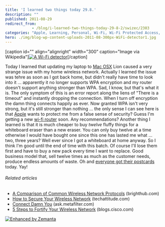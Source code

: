 ```yaml
---
title: 'I learned two things today 29.8.'
description: ""
published: 2011-08-29
redirect_from: 
            - /blog/i-learned-two-things-today-29-8-2/swizec/2303
categories: "Apple, Learning, Personal, Wi-Fi, Wi-Fi Protected Access, Wireless"
hero: ./img/blog-wp-content-uploads-2011-08-300px-WiFi-detector1.jpg
---
```

\[caption id=&quot;&quot; align=&quot;alignright&quot; width=&quot;300&quot; caption=&quot;Image via Wikipedia&quot;][![A Wi-Fi detector](./img/blog-wp-content-uploads-2011-08-300px-WiFi-detector1.jpg "A Wi-Fi detector")](http://commons.wikipedia.org/wiki/File:WiFi-detector.jpg)\[/caption]

Today I learned that updating my laptop to [Mac OSX](http://www.apple.com/macosx/ "Mac OS X") Lion caused a very strange issue with my home wireless network. Actually I learned the issue was tehre as soon as I got back home, but didn&#x27;t really have time to look into it ... apparently it no longer supports WPA encryption and my router doesn&#x27;t support anything stronger than WPA. Sad, I know, but that&#x27;s what it is. The only symptom of this is an error report along the liens of &quot;There is a timeout&quot; and instantly dropping the connection. When I turn off encryption the damn thing connects happily as ever. Now granted WPA isn&#x27;t very strong, but it&#x27;s still stronger than nothing ... the only sense I can see here is that [Apple](http://www.apple.com "Apple") wants to protect me from a false sense of security? Guess I&#x27;m getting a new [wi-fi router](http://en.wikipedia.org/wiki/Wi-Fi "Wi-Fi") soon. Any recommendations? Another thing I learned is that it is much cheaper to buy _twelve_ fluffy things for a whiteboard eraser than a new eraser. You can only buy twelve at a time otherwise I would have bought one since this one has lasted me what ... two, three years? Well ever since I got a whiteboard at home anyway. So I think I&#x27;m good until the end of time with this batch. Of course I&#x27;ll lose them first and have to buy a new pack every time I want to replace. Good business model that, sell twelve times as much as the customer needs, produce endless amounts of waste. Oh and [everyone got their postcards](http://swizec.com/blog/i-learned-two-things-today-21-8/swizec/2275 "I learned two things today 21.8.") today. Yay!

###### Related articles

- [A Comparison of Common Wireless Network Protocols](http://www.brighthub.com/computing/hardware/articles/119956.aspx) (brighthub.com)
- [How to Secure Your Wireless Network](http://techattitude.com/computers-and-internet/how-to-secure-your-wireless-network/) (techattitude.com)
- [Connect Damn You](http://ask.metafilter.com/194421/Connect-Damn-You) (ask.metafilter.com)
- [5 Steps to Fortify Your Wireless Network](http://blogs.cisco.com/smallbusiness/5-steps-to-fortify-your-wireless-network/) (blogs.cisco.com)

[![Enhanced by Zemanta](http://img.zemanta.com/zemified_e.png?x-id=7bcaae5f-a8f7-4723-97c6-60af8a11c3d8)](http://www.zemanta.com/ "Enhanced by Zemanta")
